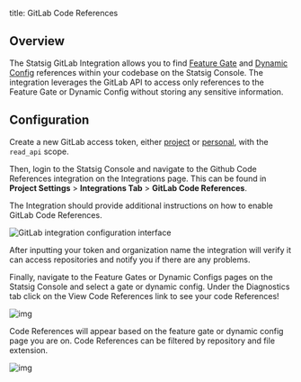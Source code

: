 title: GitLab Code References

## Overview

The Statsig GitLab Integration allows you to find [Feature Gate](/feature-flags/overview) and [Dynamic Config](/dynamic-config) references within your codebase on the Statsig Console. The integration leverages the GitLab API to access only references to the Feature Gate or Dynamic Config without storing any sensitive information.

## Configuration

Create a new GitLab access token, either [project](https://docs.gitlab.com/user/project/settings/project_access_tokens/) or [personal](https://docs.gitlab.com/user/profile/personal_access_tokens/), with the `read_api` scope.

Then, login to the Statsig Console and navigate to the Github Code References integration on the Integrations page.
This can be found in **Project Settings** > **Integrations Tab** > **GitLab Code References**.

The Integration should provide additional instructions on how to enable GitLab Code References.

<Frame>
  <img src="/images/gitlab_code_references/gitlab_integration.png" alt="GitLab integration configuration interface" />
</Frame>

After inputting your token and organization name the integration will verify it can access repositories and notify you if there are any problems.

Finally, navigate to the Feature Gates or Dynamic Configs pages on the Statsig Console and select a gate or dynamic config. Under the Diagnostics tab click on the View Code References link to see your code References!

<Frame>
  <img src="/images/gitlab_code_references/feature_gate_view.png" alt="img" />
</Frame>

Code References will appear based on the feature gate or dynamic config page you are on. Code References can be filtered by repository and file extension.

<Frame>
  <img src="/images/gitlab_code_references/code_references.png" alt="img" />
</Frame>
